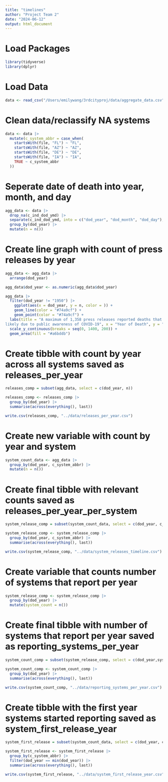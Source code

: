 ```yaml
---
title: "timelines"
author: "Project Team 2"
date: "2024-06-12"
output: html_document
---
```


# Load Packages

```r
library(tidyverse)
library(dplyr)
```

# Load Data

```r
data <- read_csv("/Users/emilywang/3rdcityproj/data/aggregate_data.csv")
```

# Clean data/reclassify NA systems

```r
data <- data |> 
  mutate(c_system_abbr = case_when(
    startsWith(file, "FL") ~ "FL", 
    startsWith(file, "AZ") ~ "AZ",
    startsWith(file, "DE") ~ "DE", 
    startsWith(file, "IA") ~ "IA",
    TRUE ~ c_system_abbr
  ))
```

# Seperate date of death into year, month, and day

```r
agg_data <- data |>
  drop_na(c_ind_dod_ymd) |>
  separate(c_ind_dod_ymd, into = c("dod_year", "dod_month", "dod_day"), sep = "-") |>
  group_by(dod_year) |>
  mutate(n = n()) 
```

# Create line graph with count of press releases by year

```r
agg_data <- agg_data |>
  arrange(dod_year)

agg_data$dod_year <- as.numeric(agg_data$dod_year)

agg_data |>
  filter(dod_year != "1950") |>
    ggplot(aes(x = dod_year, y = n, color = )) +
    geom_line(color = "#74a9cf") +
    geom_point(color = "#74a9cf") +
  labs(title = "A maximum of 1,358 press releases reported deaths that occured in 2020,
likely due to public awareness of COVID-19", x = "Year of Death", y = "Number of Press Releases Published") +
  scale_y_continuous(breaks = seq(0, 1400, 200)) +
  geom_area(fill = "#a6bddb") 
```

# Create tibble with count by year across all systems saved as releases_per_year

```r
releases_comp = subset(agg_data, select = c(dod_year, n))

releases_comp <- releases_comp |>
  group_by(dod_year) |>
  summarise(across(everything(), last))

write.csv(releases_comp, "../data/releases_per_year.csv")
```

# Create new variable with count by year and system

```r
system_count_data <- agg_data |>
  group_by(dod_year, c_system_abbr) |>
  mutate(n = n())
```

# Create final tibble with relevant counts saved as releases_per_year_per_system

```r
system_release_comp = subset(system_count_data, select = c(dod_year, c_system_abbr, n))

system_release_comp <- system_release_comp |>
  group_by(dod_year, c_system_abbr) |>
  summarise(across(everything(), last))

write.csv(system_release_comp, "../data/system_releases_timeline.csv")
```

# Create variable that counts number of systems that report per year

```r
system_release_comp <- system_release_comp |>
  group_by(dod_year) |>
  mutate(system_count = n())
```

# Create final tibble with number of systems that report per year saved as reporting_systems_per_year

```r
system_count_comp = subset(system_release_comp, select = c(dod_year,system_count))

system_count_comp <- system_count_comp |>
  group_by(dod_year) |>
  summarise(across(everything(), last))

write.csv(system_count_comp, "../data/reporting_systems_per_year.csv")
```

# Create tibble with the first year systems started reporting saved as system_first_release_year

```r
system_first_release = subset(system_count_data, select = c(dod_year, c_system_abbr))

system_first_release <- system_first_release |>
  group_by(c_system_abbr) |>
  filter(dod_year == min(dod_year)) |>
  summarise(across(everything(), last))

write.csv(system_first_release, "../data/system_first_release_year.csv")
```
